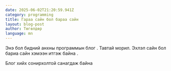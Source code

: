 ```yaml
---
date: 2025-06-02T21:20:59.941Z
category: programming
title: Гараа сайн бол бараа сайн
layout: blog-post
author: Төгөлдөр
language: mn
---
```


Энэ бол бидний анхны программын блог . Тавтай морил.
Эхлэл сайн бол бариа сайн хэмээн итгэж байна .

Блог хийх сонирхолтой санагдаж байна
